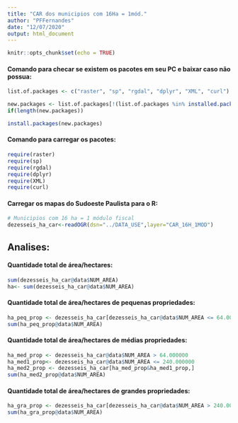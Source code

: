 ```yaml
---
title: "CAR dos municipios com 16Ha = 1mód."
author: "PFFernandes"
date: "12/07/2020"
output: html_document
---
```


```r
knitr::opts_chunk$set(echo = TRUE)
```

#### Comando para checar se existem os pacotes em seu PC e baixar caso não possua:
```r
list.of.packages <- c("raster", "sp", "rgdal", "dplyr", "XML", "curl")

new.packages <- list.of.packages[!(list.of.packages %in% installed.packages()[,"Package"])]
if(length(new.packages)) 

install.packages(new.packages)
```

#### Comando para carregar os pacotes:
```r
require(raster)
require(sp)
require(rgdal)
require(dplyr)
require(XML)
require(curl)
```

#### Carregar os mapas do Sudoeste Paulista para o R:
```r
# Municipios com 16 ha = 1 módulo fiscal
dezesseis_ha_car<-readOGR(dsn="../DATA_USE",layer="CAR_16H_1MOD")
```



## Analises:

#### Quantidade total de área/hectares:
```r
sum(dezesseis_ha_car@data$NUM_AREA)
ha<- sum(dezesseis_ha_car@data$NUM_AREA)
```

#### Quantidade total de área/hectares de pequenas propriedades:
```r
ha_peq_prop <- dezesseis_ha_car[dezesseis_ha_car@data$NUM_AREA <= 64.000000,]
sum(ha_peq_prop@data$NUM_AREA)
```

#### Quantidade total de área/hectares de médias propriedades:
```r
ha_med_prop <- dezesseis_ha_car@data$NUM_AREA > 64.000000
ha_med1_prop<- dezesseis_ha_car@data$NUM_AREA <= 240.000000
ha_med2_prop <- dezesseis_ha_car[ha_med_prop&ha_med1_prop,]
sum(ha_med2_prop@data$NUM_AREA)
```

#### Quantidade total de área/hectares de grandes propriedades:
```r
ha_gra_prop <- dezesseis_ha_car[dezesseis_ha_car@data$NUM_AREA > 240.000000,]
sum(ha_gra_prop@data$NUM_AREA)
```